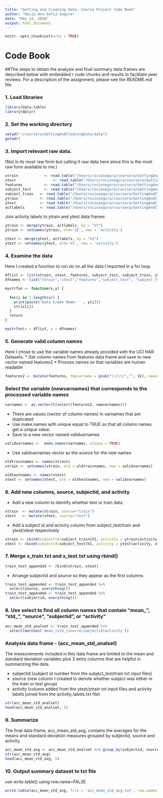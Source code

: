 ```yaml
---
title: "Getting and Cleaning Data- Course Project Code Book"
author: "Rocio Ana-Sofia Segura"
date: "May 14, 2016"
output: html_document
---
```


```r
knitr::opts_chunk$set(echo = TRUE)
```
# Code Book

##The steps to obtain the analysis and final summary data frames are described below with embedded r code chunks and results to facilitate peer reviews. For a description of the assignment, please see the README.md file. 

### 1. Load libraries
```r
library(data.table)
library(dplyr)
```

### 2. Set the working directory
```r
setwd("~/coursera/GettingAndCleaningData/data")
getwd()
```

### 3. Import relevant raw data.
(Not in its most raw form but calling it raw data here since this is the most raw form available to me.)
```r
xtrain		      <- read.table("/Users/rociosegura/coursera/GettingAndCleaningData/data/UCI HAR Dataset/train/X_train.txt", header = FALSE)
xtest			      <- read.table("/Users/rociosegura/coursera/GettingAndCleaningData/data/UCI HAR Dataset/test/X_test.txt", header = FALSE)
features 	      <- read.table("/Users/rociosegura/coursera/GettingAndCleaningData/data/UCI HAR Dataset/features.txt", header = FALSE)
subject_test 	  <- read.table("/Users/rociosegura/coursera/GettingAndCleaningData/data/UCI HAR Dataset/test/subject_test.txt", header = FALSE)
subject_train 	<- read.table("/Users/rociosegura/coursera/GettingAndCleaningData/data/UCI HAR Dataset/train/subject_train.txt", header = FALSE)
ytrain 	        <- read.table("/Users/rociosegura/coursera/GettingAndCleaningData/data/UCI HAR Dataset/train/y_train.txt", header = FALSE)
ytest 	        <- read.table("/Users/rociosegura/coursera/GettingAndCleaningData/data/UCI HAR Dataset/test/y_test.txt", header = FALSE)
actlabels       <- read.table("/Users/rociosegura/coursera/GettingAndCleaningData/data/UCI HAR Dataset/activity_labels.txt", header = FALSE)
```

Join activity labels to ytrain and ytest data frames
```r
ytrain <- merge(ytrain, actlabels, by = "V1")
ytrain <- setnames(ytrain, old='V2', new = 'activity')

ytest <- merge(ytest, actlabels, by = "V1")
ytest <- setnames(ytest, old='V2', new = 'activity')
```

### 4. Examine the data
Here I created a function to run str on all the data I imported in a for loop.
```r
dflist <- list(xtrain, xtest, features, subject_test, subject_train, ytrain,ytest, actlabels)
dfnames <- list("xtrain","xtest","features","subject_test", "subject_train","ytrain","ytest","actlabels")

mystrfxn <- function(x,y) {
  
  for(i in 1:length(x)) {
    print(paste('Data Frame Name: ' , y[i]))
    str(x[i])
  }
  return
}

mystrfxn(x = dflist, y = dfnames)
```

### 5. Generate valid column names 
Here I chose to use the variable names already provided with the UCI HAR Datasets. 
* Get column names from features data frame and save to new vector named features2
* Process names so that variables are human readable
```r
features2 <- mutate(features, tmpvarname = gsub("\\(\\)","", V2), newvarnames = gsub("-","_", tmpvarname))
```
### Select the variable (newvarnames) that corresponds to the processed variable names
```r
varnames <- as.vector(t(select(features2, newvarnames)))
```

* There are values (vector of column names) in varnames that are duplicated
* Use make.names with unique equal to TRUE so that all column names get a unique value.
* Save to a new vector named validvarnames
```r
validvarnames <-  make.names(varnames, unique = TRUE)
```

* Use validvarnames vector as the source for the new names
```r
oldtrainnames <- names(xtrain)
xtrain <- setnames(xtrain, old = oldtrainnames, new = validvarnames)

oldtestnames <- names(xtest)
xtest <- setnames(xtest, old = oldtestnames, new = validvarnames)
```


### 6. Add new columns, source, subjectid, and activity

* Add a new column to identify whether test or train data
```r
xtrain  <- mutate(xtrain, source="train")
xtest   <- mutate(xtest, source="test")
```

* Add a subject id and activity column from subject_test/train and ytest/xtest respectively
```r
xtrain <- cbind(subjectid=subject_train$V1, activity = ytrain$activity, xtrain)
xtest <- cbind(subjectid=subject_test$V1, activity = ytest$activity, xtest)
```



### 7. Merge x_train.txt and x_test.txt using rbind()
```r
train_test_appended <- rbind(xtrain, xtest) 
```



* Arrange subjectid and source so they appear as the first columns
```r
train_test_appended <- train_test_appended %>%
  select(source, everything())
train_test_appended <- train_test_appended %>%
  select(subjectid, everything())
```



### 8. Use select to find all column names that contain "mean_", "std_", "source", "subjectid", or "activity"
```r
acc_mean_std_analset <- train_test_appended %>%
  select(matches('mean_|std_|source|subjectid|activity')) 
```

### Analysis data frame - (acc_mean_std_analset)
The measurements included in this data frame are limited to the mean and standard deviation variables plus 3 extra columns that are helpful in summarizing the data. 

* subjectid (subject id number from the subject_test/train txt input files)
* source (new column I created to denote whether subject was either in the train or test group)
* activity (column added from the ytest/ytrain txt input files and activity labels joined from the activity_labels.txt file)
```r
str(acc_mean_std_analset)
head(acc_mean_std_analset, 5)
```

### 9. Summarize
The final data frame, acc_mean_std_avg, contains the averages for the means and standard deviation measures grouped by subjectid, source and activity.
```r
acc_mean_std_avg <- acc_mean_std_analset %>% group_by(subjectid, source, activity) %>% summarise_each(funs(mean))
str(acc_mean_std_avg)
head(acc_mean_std_avg, 5)
```

### 10. Output summary dataset to txt file
use write.table() using row.name=FALSE
```r
write.table(acc_mean_std_avg, file = 'acc_mean_std_avg.txt', row.names = FALSE, sep = "\t")
```





